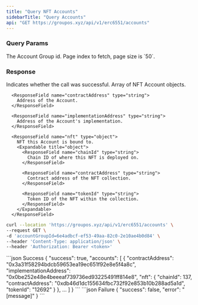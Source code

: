 ```yaml
---
title: "Query NFT Accounts"
sidebarTitle: "Query Accounts"
api: "GET https://groupos.xyz/api/v1/erc6551/accounts"
---
```


### Query Params

<ParamField query="accountGroupId" type="string" required>
  The Account Group id.
</ParamField>

<ParamField query="page" type="number" optional>
  Page index to fetch, page size is `50`.
</ParamField>

### Response

<ResponseField name="success" type="boolean">
  Indicates whether the call was successful.
</ResponseField>

<ResponseField name="accounts" type="object[]">
  Array of NFT Account objects.

  <Expandable title="object">

      <ResponseField name="contractAddress" type="string">
        Address of the Account.
      </ResponseField>

      <ResponseField name="implementationAddress" type="string">
        Address of the Account's implementation.
      </ResponseField>

      <ResponseField name="nft" type="object">
        NFT this Account is bound to.
        <Expandable title="object">
          <ResponseField name="chainId" type="string">
            Chain ID of where this NFT is deployed on.
          </ResponseField>

          <ResponseField name="contractAddress" type="string">
            Contract address of the NFT collection.
          </ResponseField>

          <ResponseField name="tokenId" type="string">
            Token ID of the NFT within the collection.
          </ResponseField>
        </Expandable>
      </ResponseField>

  </Expandable>

</ResponseField>

<RequestExample>

```bash Example Request
curl --location 'https://groupos.xyz/api/v1/erc6551/accounts' \
--request GET \
-d 'accountGroupId=6e4adbcf-ef53-49aa-82c0-2e10ae4b0d84' \
--header 'Content-Type: application/json' \
--header 'Authorization: Bearer <token>'
```

</RequestExample>

<ResponseExample>
  ```json Success
  {
    "success": true,
    "accounts": [
        {
            "contractAddress": "0x3a31f58294bdcb59653ea19ec651f92e8e5f4a8c",
            "implementationAddress": "0x0be252e48e4beeeaf739736ed93225491ff814e8",
            "nft": {
                "chainId": 137,
                "contractAddress": "0xdb46d1dc155634fbc732f92e853b10b288ad5a1d",
                "tokenId": "12692"
            }
        },
        ...
    ]
}
  ```
  ```json Failure
  {
    "success": false,
    "error": "[message]"
  }
  ```
</ResponseExample>

